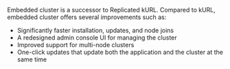 Embedded cluster is a successor to Replicated kURL. Compared to kURL, embedded cluster offers several improvements such as:
* Significantly faster installation, updates, and node joins
* A redesigned admin console UI for managing the cluster
* Improved support for multi-node clusters
* One-click updates that update both the application and the cluster at the same time